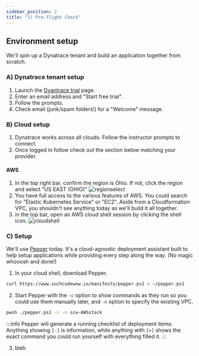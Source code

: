 ```yaml
---
sidebar_position: 2
title: "1) Pre-flight Check"
---
```


## Environment setup

We'll spin up a Dynatrace tenant and build an application together from scratch.

### A) Dynatrace tenant setup

1. Launch the [Dyantrace trial](https://www.dynatrace.com/trial/) page.
2. Enter an email address and "Start free trial".
3. Follow the prompts.
4. Check email (junk/spam folders!) for a "Welcome" message.

### B) Cloud setup

1. Dynatrace works across all clouds. Follow the instructor prompts to connect.
2. Once logged in follow check out the section below matching your provider.

#### AWS

1. In the top right bar, confirm the region is Ohio. If not, click the region and select "US EAST (OHIO)"
   ![regionselect](/img/preflight1.jpg)
2. You have full access to the various features of AWS. You could search for "Elastic Kubernetes Service" or "EC2". Aside from a Cloudformation VPC, you shouldn't see anything today as we'll build it all together.
3. in the top bar, open an AWS cloud shell session by clicking the shell icon.
   ![cloudshell](/img/preflight2.jpg)

### C) Setup

We'll use [Pepper](/docs/pepper) today. It's a cloud-agnostic deployment assistant built to help setup applications while providing every step along the way. (No magic whooosh and done!)

1. In your cloud shell, download Pepper.

```bash
curl https://www.suchcodewow.io/manifests/pepper.ps1 > ~/pepper.ps1
```

2. Start Pepper with the `-c` option to show commands as they run so you could use them manually later, and `-n` option to specify the existing VPC.

```bash
pwsh ./pepper.ps1 -c -n scw-AWSstack
```

:::info
Pepper will generate a running checklist of deployment items. Anything showing `[-]` is information, while anything with `[>]` shows the exact command you could run yourself with everything filled it.
:::

3. bleh
